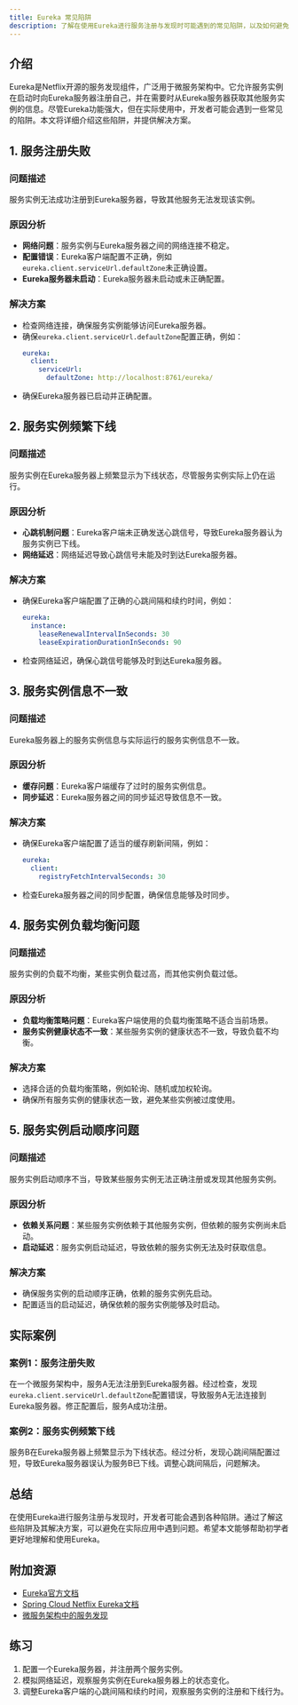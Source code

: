 ```yaml
---
title: Eureka 常见陷阱
description: 了解在使用Eureka进行服务注册与发现时可能遇到的常见陷阱，以及如何避免这些陷阱。
---
```


## 介绍

Eureka是Netflix开源的服务发现组件，广泛用于微服务架构中。它允许服务实例在启动时向Eureka服务器注册自己，并在需要时从Eureka服务器获取其他服务实例的信息。尽管Eureka功能强大，但在实际使用中，开发者可能会遇到一些常见的陷阱。本文将详细介绍这些陷阱，并提供解决方案。

## 1. 服务注册失败

### 问题描述
服务实例无法成功注册到Eureka服务器，导致其他服务无法发现该实例。

### 原因分析
- **网络问题**：服务实例与Eureka服务器之间的网络连接不稳定。
- **配置错误**：Eureka客户端配置不正确，例如`eureka.client.serviceUrl.defaultZone`未正确设置。
- **Eureka服务器未启动**：Eureka服务器未启动或未正确配置。

### 解决方案
- 检查网络连接，确保服务实例能够访问Eureka服务器。
- 确保`eureka.client.serviceUrl.defaultZone`配置正确，例如：
  ```yaml
  eureka:
    client:
      serviceUrl:
        defaultZone: http://localhost:8761/eureka/
  ```
- 确保Eureka服务器已启动并正确配置。

## 2. 服务实例频繁下线

### 问题描述
服务实例在Eureka服务器上频繁显示为下线状态，尽管服务实例实际上仍在运行。

### 原因分析
- **心跳机制问题**：Eureka客户端未正确发送心跳信号，导致Eureka服务器认为服务实例已下线。
- **网络延迟**：网络延迟导致心跳信号未能及时到达Eureka服务器。

### 解决方案
- 确保Eureka客户端配置了正确的心跳间隔和续约时间，例如：
  ```yaml
  eureka:
    instance:
      leaseRenewalIntervalInSeconds: 30
      leaseExpirationDurationInSeconds: 90
  ```
- 检查网络延迟，确保心跳信号能够及时到达Eureka服务器。

## 3. 服务实例信息不一致

### 问题描述
Eureka服务器上的服务实例信息与实际运行的服务实例信息不一致。

### 原因分析
- **缓存问题**：Eureka客户端缓存了过时的服务实例信息。
- **同步延迟**：Eureka服务器之间的同步延迟导致信息不一致。

### 解决方案
- 确保Eureka客户端配置了适当的缓存刷新间隔，例如：
  ```yaml
  eureka:
    client:
      registryFetchIntervalSeconds: 30
  ```
- 检查Eureka服务器之间的同步配置，确保信息能够及时同步。

## 4. 服务实例负载均衡问题

### 问题描述
服务实例的负载不均衡，某些实例负载过高，而其他实例负载过低。

### 原因分析
- **负载均衡策略问题**：Eureka客户端使用的负载均衡策略不适合当前场景。
- **服务实例健康状态不一致**：某些服务实例的健康状态不一致，导致负载不均衡。

### 解决方案
- 选择合适的负载均衡策略，例如轮询、随机或加权轮询。
- 确保所有服务实例的健康状态一致，避免某些实例被过度使用。

## 5. 服务实例启动顺序问题

### 问题描述
服务实例启动顺序不当，导致某些服务实例无法正确注册或发现其他服务实例。

### 原因分析
- **依赖关系问题**：某些服务实例依赖于其他服务实例，但依赖的服务实例尚未启动。
- **启动延迟**：服务实例启动延迟，导致依赖的服务实例无法及时获取信息。

### 解决方案
- 确保服务实例的启动顺序正确，依赖的服务实例先启动。
- 配置适当的启动延迟，确保依赖的服务实例能够及时启动。

## 实际案例

### 案例1：服务注册失败
在一个微服务架构中，服务A无法注册到Eureka服务器。经过检查，发现`eureka.client.serviceUrl.defaultZone`配置错误，导致服务A无法连接到Eureka服务器。修正配置后，服务A成功注册。

### 案例2：服务实例频繁下线
服务B在Eureka服务器上频繁显示为下线状态。经过分析，发现心跳间隔配置过短，导致Eureka服务器误认为服务B已下线。调整心跳间隔后，问题解决。

## 总结

在使用Eureka进行服务注册与发现时，开发者可能会遇到各种陷阱。通过了解这些陷阱及其解决方案，可以避免在实际应用中遇到问题。希望本文能够帮助初学者更好地理解和使用Eureka。

## 附加资源

- [Eureka官方文档](https://github.com/Netflix/eureka/wiki)
- [Spring Cloud Netflix Eureka文档](https://cloud.spring.io/spring-cloud-netflix/reference/html/#spring-cloud-eureka-server)
- [微服务架构中的服务发现](https://microservices.io/patterns/service-registry.html)

## 练习

1. 配置一个Eureka服务器，并注册两个服务实例。
2. 模拟网络延迟，观察服务实例在Eureka服务器上的状态变化。
3. 调整Eureka客户端的心跳间隔和续约时间，观察服务实例的注册和下线行为。
